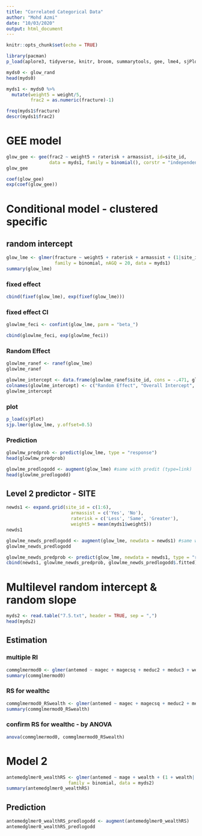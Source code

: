```yaml
---
title: "Correlated Categorical Data"
author: "Mohd Azmi"
date: "10/03/2020"
output: html_document
---
```


```r
knitr::opts_chunk$set(echo = TRUE)
```

```r
library(pacman)
p_load(aplore3, tidyverse, knitr, broom, summarytools, gee, lme4, sjPlot, HSAUR2, ggplot2)
```

```r
myds0 <- glow_rand
head(myds0)
```

```r
myds1 <- myds0 %>% 
  mutate(weight5 = weight/5,
         frac2 = as.numeric(fracture)-1)

freq(myds1$fracture)
descr(myds1$frac2)
```
# GEE model


```r
glow_gee <- gee(frac2 ~ weight5 + raterisk + armassist, id=site_id,
                data = myds1, family = binomial(), corstr = "independence", maxiter = 100)
glow_gee
```

```r
coef(glow_gee)
exp(coef(glow_gee))
```

# Conditional model - clustered specific

## random intercept

```r
glow_lme <- glmer(fracture ~ weight5 + raterisk + armassist + (1|site_id),
                  family = binomial, nAGQ = 20, data = myds1)
summary(glow_lme)
```

### fixed effect

```r
cbind(fixef(glow_lme), exp(fixef(glow_lme)))
```

### fixed effect CI

```r
glowlme_feci <- confint(glow_lme, parm = "beta_")

cbind(glowlme_feci, exp(glowlme_feci))
```

### Random Effect

```r
glowlme_ranef <- ranef(glow_lme)
glowlme_ranef
```

```r
glowlme_intercept <- data.frame(glowlme_ranef$site_id, cons = -.471, glowlme_ranef$site_id-.471)
colnames(glowlme_intercept) <- c("Random Effect", "Overall Intercept", "Predicted Intercept")
glowlme_intercept

```

### plot

```r
p_load(sjPlot)
sjp.lmer(glow_lme, y.offset=0.5)
```

### Prediction

```r
glowlmw_predprob <- predict(glow_lme, type = "response")
head(glowlmw_predprob)
```


```r
glowlme_predlogodd <- augment(glow_lme) #same with predit (type=link)
head(glowlme_predlogodd)
```

## Level 2 predictor - SITE

```r
newds1 <- expand.grid(site_id = c(1:6),
                        armassist = c('Yes', 'No'),
                        raterisk = c('Less', 'Same', 'Greater'),
                        weight5 = mean(myds1$weight5))
newds1
```

```r
glowlme_newds_predlogodd <- augment(glow_lme, newdata = newds1) #same with predit (type=link)
glowlme_newds_predlogodd
```


```r
glowlme_newds_predprob <- predict(glow_lme, newdata = newds1, type = "response")
cbind(newds1, glowlme_newds_predprob, glowlme_newds_predlogodd$.fitted)
```

# Multilevel random intercept & random slope

```r
myds2 <- read.table("7.5.txt", header = TRUE, sep = ",")
head(myds2)
```

## Estimation

### multiple RI

```r
commglmermod0 <- glmer(antemed ~ magec + magecsq + meduc2 + meduc3 + wealthc + (1|comm), data = myds2, family = binomial())
summary(commglmermod0)
```

### RS for wealthc

```r
commglmermod0_RSwealth <- glmer(antemed ~ magec + magecsq + meduc2 + meduc3 + wealthc + (1+ wealthc|comm), data = myds2, family = binomial())
summary(commglmermod0_RSwealth)
```

### confirm RS for wealthc - by ANOVA

```r
anova(commglmermod0, commglmermod0_RSwealth)

```

# Model 2

```r
antemedglmer0_wealthRS <- glmer(antemed ~ mage + wealth + (1 + wealth| comm),
                       family = binomial, data = myds2)
summary(antemedglmer0_wealthRS)
```

## Prediction

```r
antemedglmer0_wealthRS_predlogodd <- augment(antemedglmer0_wealthRS)
antemedglmer0_wealthRS_predlogodd

```

